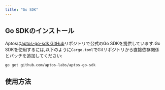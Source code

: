 ```yaml
---
title: "Go SDK"
---
```


## Go SDKのインストール

Aptosは[aptos-go-sdk GitHub](https://github.com/aptos-labs/aptos-go-sdk)リポジトリで公式のGo SDKを提供しています.Go SDKを使用するには,以下のように`Cargo.toml`でGitリポジトリから直接依存関係とパッチを追加してください:


```shellscript
go get github.com/aptos-labs/aptos-go-sdk
```

## 使用方法

<CardGrid>
  <LinkCard href="/ja/build/sdks/go-sdk/fetch-data-via-sdk" title="データの取得" description="Go SDKでデータを取得する方法を学ぶ" />

  <LinkCard href="/ja/build/sdks/go-sdk/building-transactions" title="トランザクションの送信" description="Go SDKでトランザクションを送信する方法を学ぶ" />

  <LinkCard href="/ja/build/sdks/go-sdk/go-examples" title="例" description="SDKで提供されているGo言語の例を探索する" />
</CardGrid>
